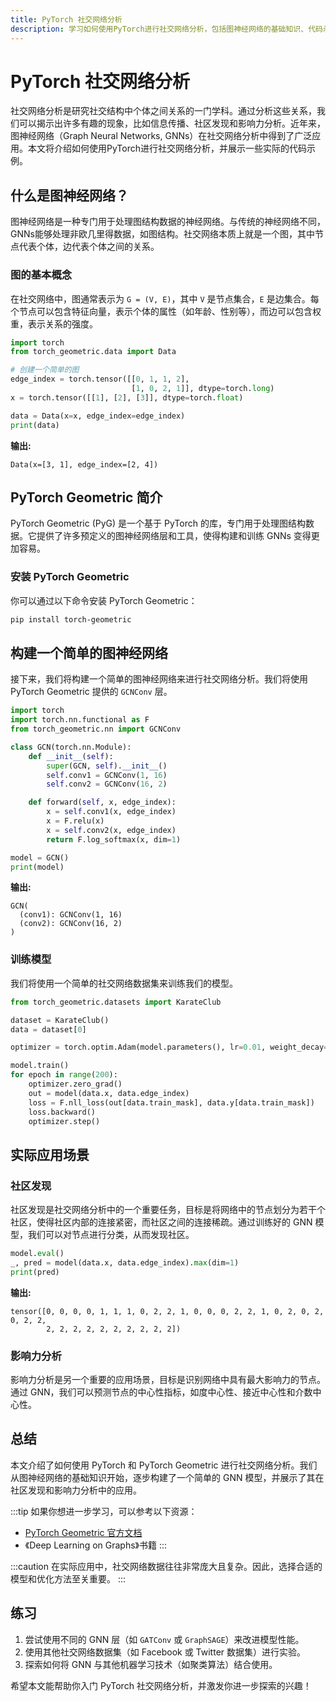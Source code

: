 ```yaml
---
title: PyTorch 社交网络分析
description: 学习如何使用PyTorch进行社交网络分析，包括图神经网络的基础知识、代码示例和实际应用场景。
---
```


# PyTorch 社交网络分析

社交网络分析是研究社交结构中个体之间关系的一门学科。通过分析这些关系，我们可以揭示出许多有趣的现象，比如信息传播、社区发现和影响力分析。近年来，图神经网络（Graph Neural Networks, GNNs）在社交网络分析中得到了广泛应用。本文将介绍如何使用PyTorch进行社交网络分析，并展示一些实际的代码示例。

## 什么是图神经网络？

图神经网络是一种专门用于处理图结构数据的神经网络。与传统的神经网络不同，GNNs能够处理非欧几里得数据，如图结构。社交网络本质上就是一个图，其中节点代表个体，边代表个体之间的关系。

### 图的基本概念

在社交网络中，图通常表示为 `G = (V, E)`，其中 `V` 是节点集合，`E` 是边集合。每个节点可以包含特征向量，表示个体的属性（如年龄、性别等），而边可以包含权重，表示关系的强度。

```python
import torch
from torch_geometric.data import Data

# 创建一个简单的图
edge_index = torch.tensor([[0, 1, 1, 2],
                           [1, 0, 2, 1]], dtype=torch.long)
x = torch.tensor([[1], [2], [3]], dtype=torch.float)

data = Data(x=x, edge_index=edge_index)
print(data)
```

**输出:**
```
Data(x=[3, 1], edge_index=[2, 4])
```

## PyTorch Geometric 简介

PyTorch Geometric (PyG) 是一个基于 PyTorch 的库，专门用于处理图结构数据。它提供了许多预定义的图神经网络层和工具，使得构建和训练 GNNs 变得更加容易。

### 安装 PyTorch Geometric

你可以通过以下命令安装 PyTorch Geometric：

```bash
pip install torch-geometric
```

## 构建一个简单的图神经网络

接下来，我们将构建一个简单的图神经网络来进行社交网络分析。我们将使用 PyTorch Geometric 提供的 `GCNConv` 层。

```python
import torch
import torch.nn.functional as F
from torch_geometric.nn import GCNConv

class GCN(torch.nn.Module):
    def __init__(self):
        super(GCN, self).__init__()
        self.conv1 = GCNConv(1, 16)
        self.conv2 = GCNConv(16, 2)

    def forward(self, x, edge_index):
        x = self.conv1(x, edge_index)
        x = F.relu(x)
        x = self.conv2(x, edge_index)
        return F.log_softmax(x, dim=1)

model = GCN()
print(model)
```

**输出:**
```
GCN(
  (conv1): GCNConv(1, 16)
  (conv2): GCNConv(16, 2)
)
```

### 训练模型

我们将使用一个简单的社交网络数据集来训练我们的模型。

```python
from torch_geometric.datasets import KarateClub

dataset = KarateClub()
data = dataset[0]

optimizer = torch.optim.Adam(model.parameters(), lr=0.01, weight_decay=5e-4)

model.train()
for epoch in range(200):
    optimizer.zero_grad()
    out = model(data.x, data.edge_index)
    loss = F.nll_loss(out[data.train_mask], data.y[data.train_mask])
    loss.backward()
    optimizer.step()
```

## 实际应用场景

### 社区发现

社区发现是社交网络分析中的一个重要任务，目标是将网络中的节点划分为若干个社区，使得社区内部的连接紧密，而社区之间的连接稀疏。通过训练好的 GNN 模型，我们可以对节点进行分类，从而发现社区。

```python
model.eval()
_, pred = model(data.x, data.edge_index).max(dim=1)
print(pred)
```

**输出:**
```
tensor([0, 0, 0, 0, 1, 1, 1, 0, 2, 2, 1, 0, 0, 0, 2, 2, 1, 0, 2, 0, 2, 0, 2, 2,
        2, 2, 2, 2, 2, 2, 2, 2, 2, 2])
```

### 影响力分析

影响力分析是另一个重要的应用场景，目标是识别网络中具有最大影响力的节点。通过 GNN，我们可以预测节点的中心性指标，如度中心性、接近中心性和介数中心性。

## 总结

本文介绍了如何使用 PyTorch 和 PyTorch Geometric 进行社交网络分析。我们从图神经网络的基础知识开始，逐步构建了一个简单的 GNN 模型，并展示了其在社区发现和影响力分析中的应用。

:::tip
如果你想进一步学习，可以参考以下资源：
- [PyTorch Geometric 官方文档](https://pytorch-geometric.readthedocs.io/)
- 《Deep Learning on Graphs》书籍
:::

:::caution
在实际应用中，社交网络数据往往非常庞大且复杂。因此，选择合适的模型和优化方法至关重要。
:::

## 练习

1. 尝试使用不同的 GNN 层（如 `GATConv` 或 `GraphSAGE`）来改进模型性能。
2. 使用其他社交网络数据集（如 Facebook 或 Twitter 数据集）进行实验。
3. 探索如何将 GNN 与其他机器学习技术（如聚类算法）结合使用。

希望本文能帮助你入门 PyTorch 社交网络分析，并激发你进一步探索的兴趣！
